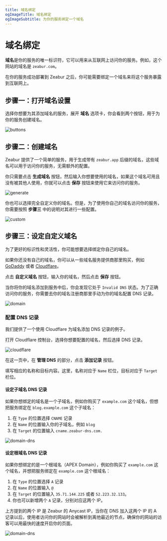 ```yaml
---
title: 域名绑定
ogImageTitle: 域名绑定
ogImageSubtitle: 为你的服务绑定一个域名
---
```



# 域名绑定

**域名**是你的服务的唯一标识符，它可以用来从互联网上访问你的服务。例如，这个网站的域名是 `zeabur.com`。

在你的服务成功部署到 Zeabur 之后，你可能需要绑定一个域名来将这个服务暴露到互联网上。

## 步骤一：打开域名设置

选择你想要为其添加域名的服务，展开 **域名** 选项卡，你会看到两个按钮，用于为你的服务创建域名。

![buttons](/deploy/domain/buttons.png)

## 步骤二：创建域名

Zeabur 提供了一个简单的服务，用于生成带有 `zeabur.app` 后缀的域名，这些域名可以用于访问你的服务，无需额外的配置。

你只需要点击 **生成域名** 按钮，然后输入你想要使用的域名，如果这个域名可用且没有被其他人使用，你就可以点击 **保存** 按钮来使用它来访问你的服务。

![generate](/deploy/domain/generate.png)

你也可以选择完全自定义你的域名。但是，为了使用你自己的域名访问你的服务，你需要按照 **步骤三** 中的说明对其进行一些配置。

![custom](/deploy/domain/custom.png)

## 步骤三：设定自定义域名

为了更好的标识性和灵活性，你可能想要选择绑定你自己的域名。

如果你还没有自己的域名，你可以从一些域名服务提供商那里购买，例如 [GoDaddy](https://www.godaddy.com) 或者 [Cloudflare](https://www.cloudflare.com)。

点击 **自定义域名** 按钮，输入你的域名，然后点击 **保存** 按钮。

当你将你的域名添加到服务中后，你会发现它处于 `Invalid DNS` 状态。为了正确访问你的服务，你需要去你的域名注册商那里手动为你的域名配置 DNS 记录。

![domain](/deploy/domain/invalid-dns.png)

### 配置 DNS 记录

我们提供了一个使用 Cloudflare 为域名添加 DNS 记录的例子。

打开 Cloudflare 控制台，选择你想要配置的域名，然后选择 DNS 记录。

![cloudflare](/deploy/domain/cloudflare.png)

在这一页中，在 **管理 DNS** 的部分，点击 **添加记录** 按钮。

填写相应的名称和目标内容。这里，名称对应于 `Name` 栏位，目标对应于 `Target` 栏位。

#### 设定子域名 DNS 记录

如果你想绑定的域名是一个子域名，例如你购买了 `example.com` 这个域名，但想把服务绑定在 `blog.example.com` 这个子域名：

1. 在 `Type` 的位置选择 `CNAME` 记录
2. 在 `Name` 的位置输入你的子域名，例如 `blog`
3. 在 `Target` 的位置输入 `cname.zeabur-dns.com.`

![domain-dns](/deploy/domain/dns-cname-record.png)

#### 设定根域名 DNS 记录

如果你想绑定的是一个根域名（APEX Domain），例如你购买了 `example.com` 这个域名，并想把服务绑定在 `example.com` 这个根域名：

1. 在 `Type` 的位置选择 `A` 记录
2. 在 `Name` 的位置输入 `@`
3. 在 `Target` 的位置输入 `35.71.144.225` 或者 `52.223.32.133`。
4. 你也可以新增两个 `A` 记录，分别对应这两个 IP。

<Callout>
  上方提到的两个 IP 是 Zeabur 的 Anycast IP，当你在 DNS 加入这两个 IP 的 A
  记录以后，使用者访问你的网站时会被解析到离他最近的节点，确保你的网站的访客可以用最快的速度开启你的页面。
</Callout>

![domain-dns](/deploy/domain/dns-a-record.png)
